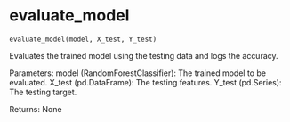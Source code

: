 # evaluate_model { #srinivasan_ai_839.evaluate_model }

`evaluate_model(model, X_test, Y_test)`

Evaluates the trained model using the testing data and logs the accuracy.

Parameters:
model (RandomForestClassifier): The trained model to be evaluated.
X_test (pd.DataFrame): The testing features.
Y_test (pd.Series): The testing target.

Returns:
None